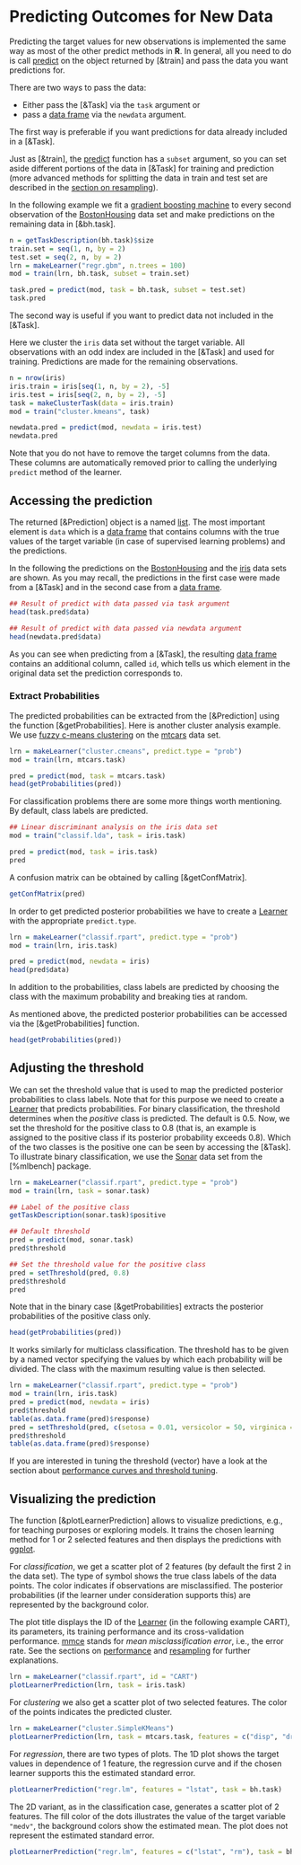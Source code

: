 # Predicting Outcomes for New Data
Predicting the target values for new observations is
implemented the same way as most of the other predict methods in **R**.
In general, all you need to do is call [predict](&predict.WrappedModel) on the object
returned by [&train] and pass the data you want predictions for.

There are two ways to pass the data:

* Either pass the [&Task] via the ``task`` argument or
* pass a [data frame](&base::data.frame) via the ``newdata`` argument.

The first way is preferable if you want predictions for data already included in a [&Task].

Just as [&train], the [predict](&predict.WrappedModel) function has a ``subset`` argument,
so you can set aside different portions of the data in [&Task] for training and prediction
(more advanced methods for splitting the data in train and test set are described in the
[section on resampling](resample.md)).

In the following example we fit a [gradient boosting machine](&gbm::gbm) to every second
observation of the [BostonHousing](&mlbench::BostonHousing) data set and make predictions
on the remaining data in [&bh.task].

```r
n = getTaskDescription(bh.task)$size
train.set = seq(1, n, by = 2)
test.set = seq(2, n, by = 2)
lrn = makeLearner("regr.gbm", n.trees = 100)
mod = train(lrn, bh.task, subset = train.set)

task.pred = predict(mod, task = bh.task, subset = test.set)
task.pred
```

The second way is useful if you want to predict data not included in the [&Task].

Here we cluster the ``iris`` data set without the target variable.
All observations with an odd index are included in the [&Task] and used for training.
Predictions are made for the remaining observations.

```r
n = nrow(iris)
iris.train = iris[seq(1, n, by = 2), -5]
iris.test = iris[seq(2, n, by = 2), -5]
task = makeClusterTask(data = iris.train)
mod = train("cluster.kmeans", task)

newdata.pred = predict(mod, newdata = iris.test)
newdata.pred
```

Note that you do not have to remove the target columns from the data.
These columns are automatically removed prior to calling the underlying ``predict`` method of the learner.


## Accessing the prediction
The returned [&Prediction] object is a named [list](&base::list). The most important element is ``data`` which is a
[data frame](&base::data.frame) that contains columns with the true values of the target variable (in case of
supervised learning problems) and the predictions.

In the following the predictions on the [BostonHousing](&mlbench::BostonHousing) and the
[iris](&datasets::iris) data sets are shown.
As you may recall, the predictions in the first case were made from a [&Task] and in the
second case from a [data frame](&base::data.frame).

```r
## Result of predict with data passed via task argument
head(task.pred$data)

## Result of predict with data passed via newdata argument
head(newdata.pred$data)
```

As you can see when predicting from a [&Task], the resulting [data frame](&base::data.frame)
contains an additional column, called ``id``, which tells us which element in the original data set
the prediction corresponds to.


### Extract Probabilities
The predicted probabilities can be extracted from the [&Prediction] using the function
[&getProbabilities].
Here is another cluster analysis example. We use [fuzzy c-means clustering](&e1071::cmeans)
on the [mtcars](&datasets::mtcars) data set.

```r
lrn = makeLearner("cluster.cmeans", predict.type = "prob")
mod = train(lrn, mtcars.task)

pred = predict(mod, task = mtcars.task)
head(getProbabilities(pred))
```

For classification problems there are some more things worth mentioning.
By default, class labels are predicted.

```r
## Linear discriminant analysis on the iris data set
mod = train("classif.lda", task = iris.task)

pred = predict(mod, task = iris.task)
pred
```

A confusion matrix can be obtained by calling [&getConfMatrix].
```r
getConfMatrix(pred)
```

In order to get predicted posterior probabilities we have to create a [Learner](&makeLearner)
with the appropriate ``predict.type``.

```r
lrn = makeLearner("classif.rpart", predict.type = "prob")
mod = train(lrn, iris.task)

pred = predict(mod, newdata = iris)
head(pred$data)
```

In addition to the probabilities, class labels are predicted
by choosing the class with the maximum probability and breaking ties at random.

As mentioned above, the predicted posterior probabilities can be accessed via the
[&getProbabilities] function.
```r
head(getProbabilities(pred))
```


## Adjusting the threshold
We can set the threshold value that is used to map the predicted posterior probabilities to class labels.
Note that for this purpose we need to create a [Learner](&makeLearner) that predicts probabilities.
For binary classification, the threshold determines when the *positive* class is predicted.
The default is 0.5.
Now, we set the threshold for the positive class to 0.8 (that is, an example is assigned to the positive class if its posterior probability exceeds 0.8).
Which of the two classes is the positive one can be seen by accessing the [&Task].
To illustrate binary classification, we use the [Sonar](&mlbench::Sonar) data set from the [%mlbench] package.
```r
lrn = makeLearner("classif.rpart", predict.type = "prob")
mod = train(lrn, task = sonar.task)

## Label of the positive class
getTaskDescription(sonar.task)$positive

## Default threshold
pred = predict(mod, sonar.task)
pred$threshold

## Set the threshold value for the positive class
pred = setThreshold(pred, 0.8)
pred$threshold
pred
```
Note that in the binary case [&getProbabilities] extracts the posterior probabilities of the positive class only.
```r
head(getProbabilities(pred))
```

It works similarly for multiclass classification.
The threshold has to be given by a named vector specifying the values by which each probability will be divided.
The class with the maximum resulting value is then selected.
```r
lrn = makeLearner("classif.rpart", predict.type = "prob")
mod = train(lrn, iris.task)
pred = predict(mod, newdata = iris)
pred$threshold
table(as.data.frame(pred)$response)
pred = setThreshold(pred, c(setosa = 0.01, versicolor = 50, virginica = 1))
pred$threshold
table(as.data.frame(pred)$response)
```

If you are interested in tuning the threshold (vector) have a look at the section about
[performance curves and threshold tuning](roc_analysis.md).


## Visualizing the prediction
The function [&plotLearnerPrediction] allows to visualize predictions, e.g., for teaching purposes
or exploring models.
It trains the chosen learning method for 1 or 2 selected features and then displays the
predictions with [ggplot](&ggplot2::ggplot).

For *classification*, we get a scatter plot of 2 features (by default the first 2 in the data set).
The type of symbol shows the true class labels of the data points.
The color indicates if observations are misclassified.
The posterior probabilities (if the learner under consideration supports this)
are represented by the background color.

The plot title displays the ID of the [Learner](&makeLearner) (in the following example CART),
its parameters, its training performance and its cross-validation performance.
[mmce](measures.md) stands for *mean misclassification error*, i.e., the error rate.
See the sections on [performance](performance.md) and
[resampling](resample.md) for further explanations.

```r
lrn = makeLearner("classif.rpart", id = "CART")
plotLearnerPrediction(lrn, task = iris.task)
```

For *clustering* we also get a scatter plot of two selected features.
The color of the points indicates the predicted cluster.

```r
lrn = makeLearner("cluster.SimpleKMeans")
plotLearnerPrediction(lrn, task = mtcars.task, features = c("disp", "drat"), cv = 0)
```

For *regression*, there are two types of plots.
The 1D plot shows the target values in dependence of 1 feature, the regression curve and
if the chosen learner supports this the estimated standard error.

```r
plotLearnerPrediction("regr.lm", features = "lstat", task = bh.task)
```

The 2D variant, as in the classification case, generates a scatter plot of 2 features.
The fill color of the dots illustrates the value of the target variable ``"medv"``, the
background colors show the estimated mean.
The plot does not represent the estimated standard error.

```r
plotLearnerPrediction("regr.lm", features = c("lstat", "rm"), task = bh.task)
```
